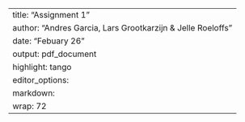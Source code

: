 
---
title: "Assignment 1"
author: "Andres Garcia, Lars Grootkarzijn & Jelle Roeloffs"
date: "Febuary 26"
output: pdf_document
highlight: tango
editor_options:
  markdown:
    wrap: 72
---
